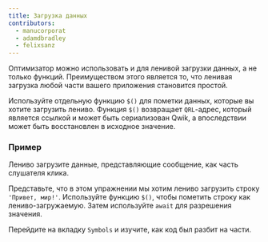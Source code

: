 ```yaml
---
title: Загрузка данных
contributors:
  - manucorporat
  - adamdbradley
  - felixsanz
---
```


Оптимизатор можно использовать и для ленивой загрузки данных, а не только функций. Преимуществом этого является то, что ленивая загрузка любой части вашего приложения становится простой.

Используйте отдельную функцию `$()` для пометки данных, которые вы хотите загрузить лениво. Функция `$()` возвращает `QRL`-адрес, который является ссылкой и может быть сериализован Qwik, а впоследствии может быть восстановлен в исходное значение.

### Пример

Лениво загрузите данные, представляющие сообщение, как часть слушателя клика.

Представьте, что в этом упражнении мы хотим лениво загрузить строку `'Привет, мир!'`. Используйте функцию `$()`, чтобы пометить строку как лениво-загружаемую. Затем используйте `await` для разрешения значения.

Перейдите на вкладку `Symbols` и изучите, как код был разбит на части.
